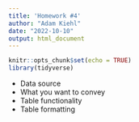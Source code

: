 ```yaml
---
title: 'Homework #4'
author: "Adam Kiehl"
date: "2022-10-10"
output: html_document
---
```


```r
knitr::opts_chunk$set(echo = TRUE)
library(tidyverse)
```

- Data source
- What you want to convey
- Table functionality
- Table formatting


